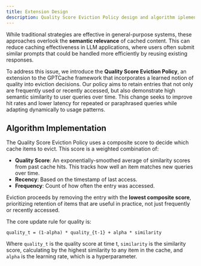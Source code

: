 ```yaml
---
title: Extension Design
description: Quality Score Eviction Policy design and algorithm iplementation
---
```



While traditional strategies are effective in general-purpose systems, these approaches overlook the **semantic relevance** of cached content. This can reduce caching effectiveness in LLM applications, where users often submit similar prompts that could be handled more efficiently by reusing existing responses.

To address this issue, we introduce the **Quality Score Eviction Policy**, an extension to the GPTCache framework that incorporates a learned notion of quality into eviction decisions. Our policy aims to retain entries that not only are frequently used or recently accessed, but also demonstrate high semantic similarity to user queries over time. This change seeks to improve hit rates and lower latency for repeated or paraphrased queries while adapting dynamically to usage patterns.

## Algorithm Implementation

The Quality Score Eviction Policy uses a composite score to decide which cache items to evict. This score is a weighted combination of:

*   **Quality Score**: An exponentially-smoothed average of similarity scores from past cache hits. This tracks how well an item matches new queries over time.
*   **Recency**: Based on the timestamp of last access.
*   **Frequency**: Count of how often the entry was accessed.

Eviction proceeds by removing the entry with the **lowest composite score**, prioritizing retention of items that are useful in practice, not just frequently or recently accessed.

The core update rule for quality is:

```
quality_t = (1-alpha) * quality_{t-1} + alpha * similarity
```

Where `quality_t` is the quality score at time t, `similarity` is the similarity score, calculating by the highest similarity to any item in the cache, and `alpha` is the learning rate, which is a hyperparameter.
